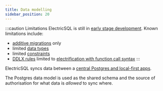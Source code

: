```yaml
---
title: Data modelling
sidebar_position: 20
---
```



:::caution Limitations
ElectricSQL is still in [early stage development](../../reference/limitations.mdx). Known limitations include:

- [additive migrations](./migrations.mdx#additive-migrations) only
- limited [data types](./migrations.mdx#data-types)
- limited [constraints](./migrations.mdx#constraints)
- [DDLX rules](../../api/ddlx.mdx) limited to [electrification with function call syntax](../../reference/limitations.mdx#ddlx-rules)
:::

ElectricSQL syncs data between a [central Postgres and local-first apps](../../intro/active-active.mdx).

The Postgres data model is used as the shared schema and the source of authorisation for what data is *allowed* to sync where.

<DocCardList />
